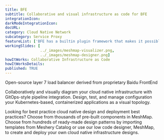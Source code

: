 ```yaml
---
title: BFE
subtitle: Collaborative and visual infrastructure as code for BFE
integrationIcon: 
darkModeIntegrationIcon: 
docURL: 
category: Cloud Native Network
subcategory: Service Proxy
featureList: ['BFE has a builtin plugin framework that makes it possible to develop new features rapidly by writing plugins.','BFE is designed to provide every tenant a dedicated share of the instance. Each tenant’s configuration is isolated and remains invisible to other tenants','BFE provides an advanced domain-specific language to describe routing rules which are easy to understand and maintain.']
workingSlides: [
				../_images/meshmap-visualizer.png,
				../_images/meshmap-designer.png]
howItWorks: Collaborative Infrastructure as Code
howItWorksDetails: 
published: TRUE
---
```

Open-source layer 7 load balancer derived from proprietary Baidu FrontEnd
<p>
    Collaboratively and visually diagram your cloud native infrastructure with GitOps-style pipeline integration. Design, test, and manage configuration your Kubernetes-based, containerized applications as a visual topology.
</p>
<p>
    Looking for best practice cloud native design and deployment best practices? Choose from thousands of pre-built components in MeshMap. Choose from hundreds of ready-made design patterns by importing templates from Meshery Catalog or use our low code designer, MeshMap, to create and deploy your own cloud native infrastructure designs.
</p>